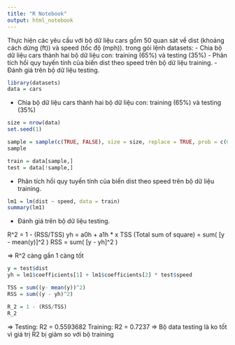 ```yaml
---
title: "R Notebook"
output: html_notebook
---
```


Thực hiện các yêu cầu với bộ dữ liệu cars gồm 50 quan sát về dist (khoảng cách dừng (ft)) và speed (tốc độ (mph)).   trong gói lệnh datasets:
- Chia bộ dữ liệu cars thành hai bộ dữ liệu con: training (65%) và testing (35%)
- Phân tích hồi quy tuyến tính của biến dist theo speed  trên bộ dữ liệu training.
- Đánh giá trên bộ dữ liệu testing.

```r
library(datasets)
data = cars
```

- Chia bộ dữ liệu cars thành hai bộ dữ liệu con: training (65%) và testing (35%)
```r
size = nrow(data)
set.seed(1)

sample = sample(c(TRUE, FALSE), size = size, replace = TRUE, prob = c(0.65, 0.35))
sample

train = data[sample,]
test = data[!sample,]
```
- Phân tích hồi quy tuyến tính của biến dist theo speed  trên bộ dữ liệu training.


```r
lm1 = lm(dist ~ speed, data = train)
summary(lm1)
```
- Đánh giá trên bộ dữ liệu testing.

R^2 = 1 - (RSS/TSS)
yh = a0h + a1h * x
TSS (Total sum of square) = sum( [y - mean(y)]^2 )
RSS = sum( [y - yh]^2 )

=> R^2 càng gần 1 càng tốt

```r
y = test$dist
yh = lm1$coefficients[1] + lm1$coefficients[2] * test$speed

TSS = sum((y- mean(y))^2)
RSS = sum((y - yh)^2)

R_2 = 1 - (RSS/TSS)
R_2
```
=> Testing: R2 = 0.5593682 
   Training: R2 = 0.7237
=> Bộ data testing là ko tốt vì giá trị R2 bị giảm so với bộ training







